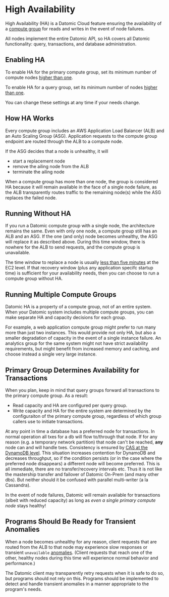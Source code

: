 High Availability
=================

High Availability (HA) is a Datomic Cloud feature ensuring the availability of a [compute group](../whatis/architecture.html#compute-group) for reads and writes in the event of node failures.

All nodes implement the entire Datomic API, so HA covers all Datomic functionality: query, transactions, and database administration.

Enabling HA
-----------

To enable HA for the primary compute group, set its minimum number of compute nodes [higher than one](growing-your-system.html#primary-compute-group).

To enable HA for a query group, set its minimum number of nodes [higher than one](growing-your-system.html#query-group).

You can change these settings at any time if your needs change.





How HA Works
------------

Every compute group includes an AWS Application Load Balancer (ALB) and an Auto Scaling Group (ASG). Application requests to the compute group endpoint are routed through the ALB to a compute node.

If the ASG decides that a node is unhealthy, it will

- start a replacement node
- remove the ailing node from the ALB
- terminate the ailing node

When a compute group has more than one node, the group is considered HA because it will remain available in the face of a single node failure, as the ALB transparently routes traffic to the remaining node(s) while the ASG replaces the failed node.





Running Without HA
------------------

If you run a Datomic compute group with a single node, the architecture remains the same. Even with only one node, a compute group still has an ALB and an ASG. If the one (and only) node becomes unhealthy, the ASG will replace it as described above. During this time window, there is nowhere for the ALB to send requests, and the compute group is unavailable.

The time window to replace a node is usually [less than five minutes](https://aws.amazon.com/ec2/autoscaling/faqs/) at the EC2 level. If that recovery window (plus any application specifc startup time) is sufficient for your availability needs, then you can choose to run a compute group without HA.





Running Multiple Compute Groups
-------------------------------

Datomic HA is a property of a compute group, not of an entire system. When your Datomic system includes multiple compute groups, you can make separate HA and capacity decisions for each group.

For example, a web application compute group might prefer to run many more than just two instances. This would provide not only HA, but also a smaller degradation of capacity in the event of a single instance failure. An analytics group for the same system might not have strict availability requirements, but might benefit from increased memory and caching, and choose instead a single very large instance.





Primary Group Determines Availability for Transactions
------------------------------------------------------

When you plan, keep in mind that query groups forward all transactions to the primary compute group. As a result:

- Read capacity and HA are configured per query group.
- Write capacity and HA for the entire system are determined by the configuraiton of the primary compute group, regardless of which group callers use to initiate transactions.

At any point in time a database has a preferred node for transactions. In normal operation all txes for a db will flow to/through that node. If for any reason (e.g. a temporary network partition) that node can't be reached, **any** node can and will handle txes. Consistency is ensured by [CAS at the DynamoDB level](../transactions/acid.html#how-it-works). This situation increases contention for DynamoDB and decreases throughput, so if the condition persists (or in the case where the preferred node disappears) a different node will become preferred. This is all immediate, there are no transfer/recovery intervals etc. Thus it is not like the mastership transfer and failover of Datomic On-Prem (and many other dbs). But neither should it be confused with parallel multi-writer (a la Cassandra).

In the event of node failures, Datomic will remain available for transactions (albeit with reduced capacity) as long as *even a single primary compute node* stays healthy!





Programs Should Be Ready for Transient Anomalies
------------------------------------------------

When a node becomes unhealthy for any reason, client requests that are routed from the ALB to that node may experience slow responses or transient `unavailable` [anomalies](../client/client-api.html#anomalies). (Client requests that reach one of the other, healthy nodes during this time will experience normal behavior and performance.)

The Datomic client may transparently retry requests when it is safe to do so, but programs should not rely on this. Programs should be implemented to detect and handle transient anomalies in a manner appropriate to the program's needs.